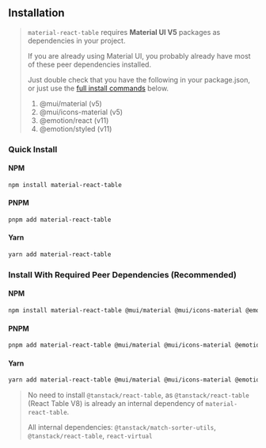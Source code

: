 
<Head>
  <title>Material React Table Docs - Installation</title>
  <meta name="description" content="How to install Material React Table" />
</Head>

## Installation

> `material-react-table` requires **Material UI V5** packages as dependencies in your project.
>
> If you are already using Material UI, you probably already have most of these peer dependencies installed.
>
> Just double check that you have the following in your package.json, or just use the [full install commands](<#install-with-required-peer-dependencies-(recommended)>) below.
>
> 1.  @mui/material (v5)
> 2.  @mui/icons-material (v5)
> 3.  @emotion/react (v11)
> 4.  @emotion/styled (v11)

### Quick Install

#### NPM

```bash
npm install material-react-table
```

#### PNPM

```bash
pnpm add material-react-table
```

#### Yarn

```bash
yarn add material-react-table
```

### Install With Required Peer Dependencies (Recommended)

#### NPM

```bash
npm install material-react-table @mui/material @mui/icons-material @emotion/react @emotion/styled
```

#### PNPM

```bash
pnpm add material-react-table @mui/material @mui/icons-material @emotion/react @emotion/styled
```

#### Yarn

```bash
yarn add material-react-table @mui/material @mui/icons-material @emotion/react @emotion/styled
```

> No need to install `@tanstack/react-table`, as `@tanstack/react-table` (React Table V8) is already an internal dependency of `material-react-table`.
>
> All internal dependencies: `@tanstack/match-sorter-utils`, `@tanstack/react-table`, `react-virtual`
